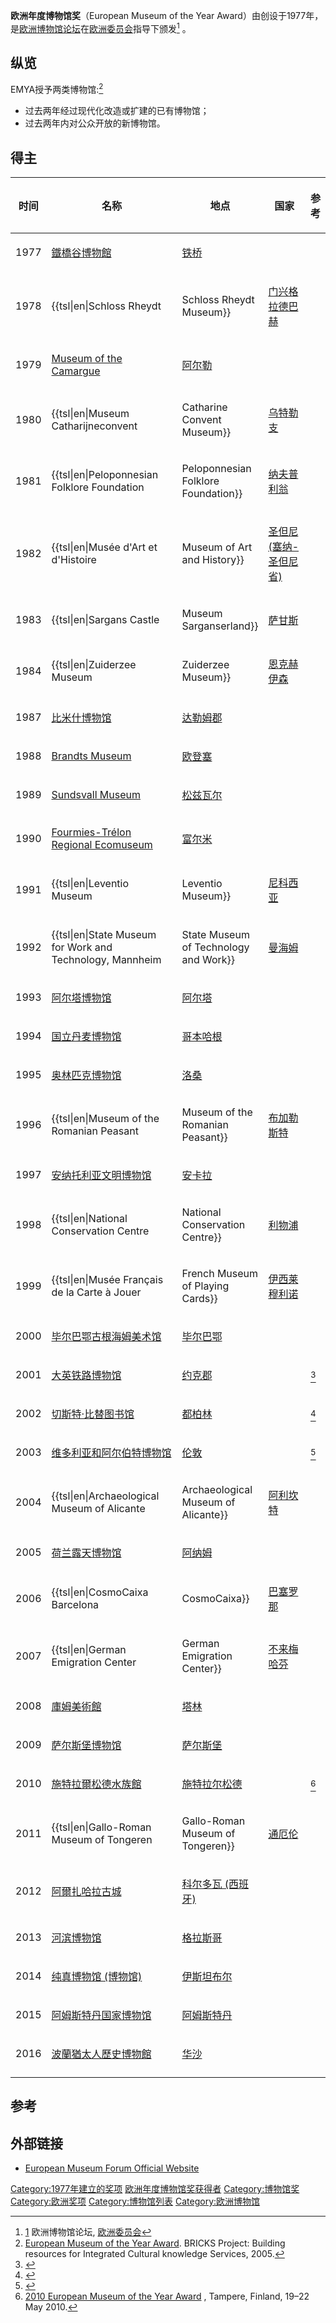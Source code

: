 {{copyedit|time=2021-06-01}}
'''欧洲年度博物馆奖'''（European Museum of the Year Award）由{{tsl|en|Kenneth Hudson||Kenneth Hudson}}创设于1977年，是[[欧洲博物馆论坛|欧洲博物馆论坛]]在[[欧洲委员会|欧洲委员会]]指导下颁发<ref>[http://www.europeanmuseumforum.info/] {{Wayback|url=http://www.europeanmuseumforum.info/ |date=20110123220452 }} 欧洲博物馆论坛, [[欧洲委员会|欧洲委员会]]</ref> 。

== 纵览 ==
EMYA授予两类博物馆:<ref>[http://office.soluzionimuseali.com/emya/ European Museum of the Year Award]{{dead link|date=2018年1月 |bot=InternetArchiveBot |fix-attempted=yes }}. BRICKS Project: Building resources for Integrated Cultural knowledge Services, 2005.</ref>
* 过去两年经过现代化改造或扩建的已有博物馆；
* 过去两年内对公众开放的新博物馆。

== 得主 ==
{| class="wikitable sortable plainrowheaders" style="font-size:98%;"
|-
!scope="col" width=30|时间
!scope="col" width=250|名称
!scope="col" width=120|地点
!scope="col" width=120|国家
!scope="col"|参考
|-
|align=left|1977
!scope="row"|[[鐵橋谷博物館|鐵橋谷博物館]]
|[[铁桥|铁桥]]
|{{flag|United Kingdom}}
|-
|align=left|1978
!scope="row"|{{tsl|en|Schloss Rheydt||Schloss Rheydt Museum}}
|[[门兴格拉德巴赫|门兴格拉德巴赫]]
|{{flag|West Germany}}
|-
|align=left|1979
!scope="row"|[[Museum_of_the_Camargue|Museum of the Camargue]]
|[[阿尔勒|阿尔勒]]
|{{flag|France}}
|-
|align=left|1980
!scope="row"|{{tsl|en|Museum Catharijneconvent||Catharine Convent Museum}}
|[[乌特勒支|乌特勒支]]
|{{flag|Netherlands}}
|-
|align=left|1981
!scope="row"|{{tsl|en|Peloponnesian Folklore Foundation||Peloponnesian Folklore Foundation}}
|[[纳夫普利翁|纳夫普利翁]]
|{{flag|Greece}}
|-
|align=left|1982
!scope="row"|{{tsl|en|Musée d'Art et d'Histoire||Museum of Art and History}}
|[[圣但尼_(塞纳-圣但尼省)|圣但尼 (塞纳-圣但尼省)]]
|{{flag|France}}
|-
|align=left|1983
!scope="row"|{{tsl|en|Sargans Castle||Museum Sarganserland}}
|[[萨甘斯|萨甘斯]]
|{{flag|Switzerland}}
|-
|align=left|1984
!scope="row"|{{tsl|en|Zuiderzee Museum||Zuiderzee Museum}}
|[[恩克赫伊森|恩克赫伊森]]
|{{flag|Netherlands}}
|-
|align=left|1987
!scope="row"|[[比米什博物馆|比米什博物馆]]
|[[达勒姆郡|达勒姆郡]]
|{{flag|United Kingdom}}
|-
|align=left|1988
!scope="row"|[[Brandts_Museum|Brandts Museum]]
|[[欧登塞|欧登塞]]
|{{flag|Denmark}}
|-
|align=left|1989
!scope="row"|[[Sundsvall_Museum|Sundsvall Museum]]
|[[松兹瓦尔|松兹瓦尔]]
|{{flag|Sweden}}
|-
|align=left|1990
!scope="row"|[[Fourmies-Trélon_Regional_Ecomuseum|Fourmies-Trélon Regional Ecomuseum]]
|[[富尔米|富尔米]]
|{{flag|France}}
|-
|align=left|1991
!scope="row"|{{tsl|en|Leventio Museum||Leventio Museum}}
|[[尼科西亚|尼科西亚]]
|{{flag|Cyprus}}
|-
|align=left|1992
!scope="row"|{{tsl|en|State Museum for Work and Technology, Mannheim||State Museum of Technology and Work}}
|[[曼海姆|曼海姆]]
|{{flag|Germany}}
|-
|align=left|1993
!scope="row"|[[阿尔塔博物馆|阿尔塔博物馆]]
|[[阿尔塔|阿尔塔]]
|{{flag|Norway}}
|-
|align=left|1994
!scope="row"|[[国立丹麦博物馆|国立丹麦博物馆]]
|[[哥本哈根|哥本哈根]]
|{{flag|Denmark}}
|-
|align=left|1995
!scope="row"|[[奥林匹克博物馆|奥林匹克博物馆]]
|[[洛桑|洛桑]]
|{{flag|Switzerland}}
|-
|align=left|1996
!scope="row"|{{tsl|en|Museum of the Romanian Peasant||Museum of the Romanian Peasant}}
|[[布加勒斯特|布加勒斯特]]
|{{flag|Romania}}
|-
|align=left|1997
!scope="row"|[[安纳托利亚文明博物馆|安纳托利亚文明博物馆]]
|[[安卡拉|安卡拉]]
|{{flag|Turkey}}
|-
|align=left|1998
!scope="row"|{{tsl|en|National Conservation Centre||National Conservation Centre}}
|[[利物浦|利物浦]]
|{{flag|United Kingdom}}
|-
|align=left|1999
!scope="row"|{{tsl|en|Musée Français de la Carte à Jouer||French Museum of Playing Cards}}
|[[伊西莱穆利诺|伊西莱穆利诺]]
|{{flag|France}}
|-
|align=left|2000
!scope="row"|[[毕尔巴鄂古根海姆美术馆|毕尔巴鄂古根海姆美术馆]]
|[[毕尔巴鄂|毕尔巴鄂]]
|{{flag|Spain}}
|-
|align=left|2001
!scope="row"|[[大英铁路博物馆|大英铁路博物馆]]
|[[约克郡|约克郡]]
|{{flag|United Kingdom}}
|<ref>{{Cite news|url=http://www.guardian.co.uk/society/2002/may/01/arts.artsnews|title=Steaming|accessdate=2008-03-18|author=Maev Kennedy|work=[[衛報|衛報]]|location=London|date=1 May 2002|archive-date=2012-11-11|archive-url=https://web.archive.org/web/20121111204418/http://www.guardian.co.uk/society/2002/may/01/arts.artsnews|dead-url=no}}</ref>
|-
|align=left|2002
!scope="row"|[[切斯特·比替图书馆|切斯特·比替图书馆]]
|[[都柏林|都柏林]]
|{{flag|Ireland}}
|<ref>{{Cite news|url=http://query.nytimes.com/gst/fullpage.html?res=9407EED81439F934A25754C0A9649C8B63|title=Arts Abroad; An Irish Castle for Religious Manuscripts|accessdate=2008-03-18|date=17 July 2002|author=Brian Lavery|work=[[纽约时报|纽约时报]]}}</ref>
|-
|align=left|2003
!scope="row"|[[维多利亚和阿尔伯特博物馆|维多利亚和阿尔伯特博物馆]]
|[[伦敦|伦敦]]
|{{flag|United Kingdom}}
|<ref>{{Cite web|url=http://www.newstatesman.com/200409130036|title=Spiralling into Oblivion|accessdate=2008-03-18|date=13 September 2004|author=Jonathan Glancey|work=[[新政治家|New Statesman]]|archive-date=2012-03-29|archive-url=https://web.archive.org/web/20120329124522/http://www.newstatesman.com/200409130036|dead-url=no}}</ref>
|-
|align=left|2004
!scope="row"|{{tsl|en|Archaeological Museum of Alicante||Archaeological Museum of Alicante}}
|[[阿利坎特|阿利坎特]]
|{{flag|Spain}}
|-
|align=left|2005
!scope="row"|[[荷兰露天博物馆|荷兰露天博物馆]]
|[[阿纳姆|阿纳姆]]
|{{flag|Netherlands}}
|-
|align=left|2006
!scope="row"|{{tsl|en|CosmoCaixa Barcelona||CosmoCaixa}}
|[[巴塞罗那|巴塞罗那]]
|{{flag|Spain}}
|<ref>{{Cite web|url=http://www.medinaazahara.org/|title=Madinat al-Zahra in Córdoba, Spain|accessdate=2015-10-18|date=14 May 2006|work=[[阿爾扎哈拉古城|Medina Azahara]]|archive-date=2015-09-14|archive-url=https://web.archive.org/web/20150914192257/http://www.medinaazahara.org/|dead-url=no}}</ref>
|-
|align=left|2007
!scope="row"|{{tsl|en|German Emigration Center||German Emigration Center}}
|[[不来梅哈芬|不来梅哈芬]]
|{{flag|Germany}}
|-
|align=left|2008
!scope="row"|[[庫姆美術館|庫姆美術館]]
|[[塔林|塔林]]
|{{flag|Estonia}}
|-
|align=left|2009
!scope="row"|[[萨尔斯堡博物馆|萨尔斯堡博物馆]]
|[[萨尔斯堡|萨尔斯堡]]
|{{flag|Austria}}
|-
|align=left|2010
!scope="row"|[[施特拉爾松德水族館|施特拉爾松德水族館]]
|[[施特拉尔松德|施特拉尔松德]]
|{{flag|Germany}}
|<ref>[http://www.tampere.fi/emya2010/ 2010 European Museum of the Year Award] {{Wayback|url=http://www.tampere.fi/emya2010/ |date=20101011232842 }}, Tampere, Finland, 19–22 May 2010.</ref>
|-
|align=left|2011
!scope="row"|{{tsl|en|Gallo-Roman Museum of Tongeren||Gallo-Roman Museum of Tongeren}}
|[[通厄伦|通厄伦]]
|{{flag|Belgium}}
|<ref name="EMYA 2011">{{cite press release
 |url         = http://www.europeanmuseumforum.ru/images/documents/emya2011en.pdf
 |title       = The Gallo-Roman Museum in Tongeren, Belgium, won the European Museum of the Year Award 2011
 |date        = 21 May 2011
 |publisher   = {{tsl|en|European Museum Forum||European Museum Forum}}
 |format      = PDF
 |accessdate  = 2 July 2011
 |deadurl     = yes
 |archiveurl  = https://web.archive.org/web/20150924003746/http://www.europeanmuseumforum.ru/images/documents/emya2011en.pdf
 |archivedate = 2015年9月24日
}}</ref>
|-
|align=left|2012
!scope="row"|[[阿爾扎哈拉古城|阿爾扎哈拉古城]]
|[[科尔多瓦_(西班牙)|科尔多瓦 (西班牙)]]
|{{flag|Spain}}
|-
|align=left|2013
!scope="row"|[[河滨博物馆|河滨博物馆]]
|[[格拉斯哥|格拉斯哥]]
|{{flag|United Kingdom}}
|-
|align=left|2014
!scope="row"|[[纯真博物馆_(博物馆)|纯真博物馆 (博物馆)]]
|[[伊斯坦布尔|伊斯坦布尔]]
|{{flag|Turkey}}
|-
|align=left|2015
!scope="row"|[[阿姆斯特丹国家博物馆|阿姆斯特丹国家博物馆]]
|[[阿姆斯特丹|阿姆斯特丹]]
|{{flag|Netherlands}}
|-
|align=left|2016
!scope="row"|[[波蘭猶太人歷史博物館|波蘭猶太人歷史博物館]]
|[[华沙|华沙]]
|{{flag|Poland}}
|-
|}

== 参考 ==
{{Reflist}}

==外部链接==
* [http://www.europeanmuseumforum.info European Museum Forum Official Website] {{Wayback|url=http://www.europeanmuseumforum.info/ |date=20110123220452 }}

{{DEFAULTSORT:European Museum Of The Year Award}}
[[Category:1977年建立的奖项|Category:1977年建立的奖项]]
[[Category:欧洲年度博物馆奖获得者|]]
[[Category:博物馆奖|Category:博物馆奖]]
[[Category:欧洲奖项|Category:欧洲奖项]]
[[Category:博物馆列表|Category:博物馆列表]]
[[Category:欧洲博物馆|Category:欧洲博物馆]]